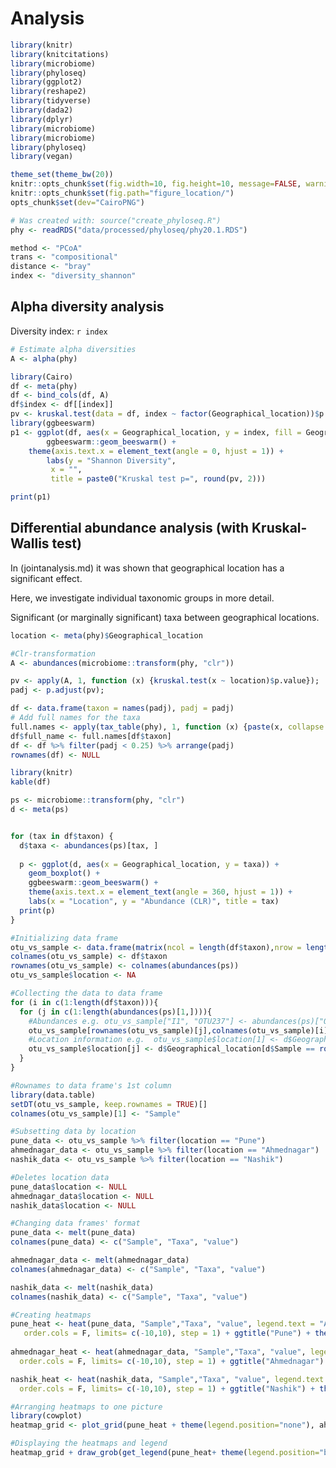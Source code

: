
# Analysis

```r
library(knitr)
library(knitcitations) 
library(microbiome)
library(phyloseq)
library(ggplot2)
library(reshape2)
library(tidyverse)
library(dada2)
library(dplyr)
library(microbiome)
library(microbiome)
library(phyloseq)
library(vegan)

theme_set(theme_bw(20))
knitr::opts_chunk$set(fig.width=10, fig.height=10, message=FALSE, warning=FALSE)
knitr::opts_chunk$set(fig.path="figure_location/")
opts_chunk$set(dev="CairoPNG")

# Was created with: source("create_phyloseq.R")
phy <- readRDS("data/processed/phyloseq/phy20.1.RDS")

method <- "PCoA"
trans <- "compositional"
distance <- "bray"
index <- "diversity_shannon"
```


## Alpha diversity analysis

Diversity index: `r index`

```r
# Estimate alpha diversities
A <- alpha(phy)
```

```r
library(Cairo)
df <- meta(phy)
df <- bind_cols(df, A)
df$index <- df[[index]]
pv <- kruskal.test(data = df, index ~ factor(Geographical_location))$p.value
library(ggbeeswarm)
p1 <- ggplot(df, aes(x = Geographical_location, y = index, fill = Geographical_location)) +
        ggbeeswarm::geom_beeswarm() +
	theme(axis.text.x = element_text(angle = 0, hjust = 1)) +
        labs(y = "Shannon Diversity",
	     x = "",
	     title = paste0("Kruskal test p=", round(pv, 2)))

print(p1)
```



## Differential abundance analysis (with Kruskal-Wallis test)

In (jointanalysis.md) it was shown that geographical location has a significant effect.

Here, we investigate individual taxonomic groups in more detail.

Significant (or marginally significant) taxa between geographical locations.

```r
location <- meta(phy)$Geographical_location

#Clr-transformation
A <- abundances(microbiome::transform(phy, "clr"))

pv <- apply(A, 1, function (x) {kruskal.test(x ~ location)$p.value});
padj <- p.adjust(pv);

df <- data.frame(taxon = names(padj), padj = padj)
# Add full names for the taxa
full.names <- apply(tax_table(phy), 1, function (x) {paste(x, collapse = "_")})
df$full_name <- full.names[df$taxon]
df <- df %>% filter(padj < 0.25) %>% arrange(padj)
rownames(df) <- NULL

library(knitr)
kable(df)

ps <- microbiome::transform(phy, "clr")
d <- meta(ps)


for (tax in df$taxon) {
  d$taxa <- abundances(ps)[tax, ]
  
  p <- ggplot(d, aes(x = Geographical_location, y = taxa)) +
    geom_boxplot() + 
    ggbeeswarm::geom_beeswarm() +
    theme(axis.text.x = element_text(angle = 360, hjust = 1)) +
    labs(x = "Location", y = "Abundance (CLR)", title = tax)
  print(p)
}

```



```r

#Initializing data frame
otu_vs_sample <- data.frame(matrix(ncol = length(df$taxon),nrow = length(abundances(ps)[1,])))
colnames(otu_vs_sample) <- df$taxon
rownames(otu_vs_sample) <- colnames(abundances(ps))
otu_vs_sample$location <- NA

#Collecting the data to data frame
for (i in c(1:length(df$taxon))){
  for (j in c(1:length(abundances(ps)[1,]))){
    #Abundances e.g. otu_vs_sample["I1", "OTU237"] <- abundances(ps)["OTU237", I1"]
    otu_vs_sample[rownames(otu_vs_sample)[j],colnames(otu_vs_sample)[i]] <- abundances(ps)[colnames(otu_vs_sample)[i],rownames(otu_vs_sample)[j]]
    #Location information e.g.  otu_vs_sample$location[1] <- d$Geographical_location[d$Sample == "I1"]
    otu_vs_sample$location[j] <- d$Geographical_location[d$Sample == rownames(otu_vs_sample)[j]] 
  }
}

#Rownames to data frame's 1st column
library(data.table)
setDT(otu_vs_sample, keep.rownames = TRUE)[]
colnames(otu_vs_sample)[1] <- "Sample"

#Subsetting data by location
pune_data <- otu_vs_sample %>% filter(location == "Pune")
ahmednagar_data <- otu_vs_sample %>% filter(location == "Ahmednagar")
nashik_data <- otu_vs_sample %>% filter(location == "Nashik")

#Deletes location data
pune_data$location <- NULL
ahmednagar_data$location <- NULL
nashik_data$location <- NULL

#Changing data frames' format
pune_data <- melt(pune_data)
colnames(pune_data) <- c("Sample", "Taxa", "value")

ahmednagar_data <- melt(ahmednagar_data)
colnames(ahmednagar_data) <- c("Sample", "Taxa", "value")

nashik_data <- melt(nashik_data)
colnames(nashik_data) <- c("Sample", "Taxa", "value")

#Creating heatmaps
pune_heat <- heat(pune_data, "Sample","Taxa", "value", legend.text = "Abundance",order.rows = F, 
   order.cols = F, limits= c(-10,10), step = 1) + ggtitle("Pune") + theme(axis.text = element_text(size = 8), axis.text.x = element_blank(), plot.title = element_text(size = 8), legend.title = element_text(size = 8), legend.text = element_text(size = 8), legend.key.height = unit(1.5, "cm"))
 
ahmednagar_heat <- heat(ahmednagar_data, "Sample","Taxa", "value", legend.text = "Abundance",order.rows = F,
  order.cols = F, limits= c(-10,10), step = 1) + ggtitle("Ahmednagar") + theme(axis.text = element_text(size = 8), axis.text.x = element_blank(), plot.title = element_text(size = 8), legend.title = element_text(size = 8), legend.text = element_text(size = 8), legend.key.height = unit(1.5, "cm"))

nashik_heat <- heat(nashik_data, "Sample","Taxa", "value", legend.text = "Abundance",order.rows = F,
  order.cols = F, limits= c(-10,10), step = 1) + ggtitle("Nashik") + theme(axis.text = element_text(size = 8), axis.text.x = element_blank(), plot.title = element_text(size = 8), legend.title = element_text(size = 8), legend.text = element_text(size = 8), legend.key.height = unit(1.5, "cm"))

#Arranging heatmaps to one picture
library(cowplot)
heatmap_grid <- plot_grid(pune_heat + theme(legend.position="none"), ahmednagar_heat + theme(legend.position="none"), nashik_heat + theme(legend.position="none"), ncol = 3, axis = "t", scale = 0.85)

#Displaying the heatmaps and legend
heatmap_grid + draw_grob(get_legend(pune_heat+ theme(legend.position="bottom", legend.key.width = unit(2, "cm"), legend.key.height = unit(0.2, "cm"))), 0.5, -0.38, 0, 1)
```